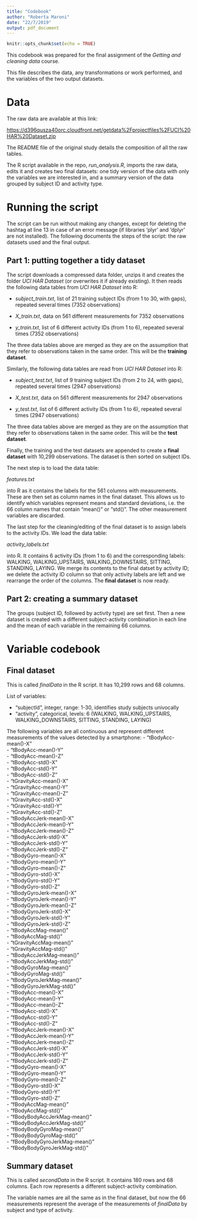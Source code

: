 ```yaml
---
title: "Codebook"
author: "Roberta Maroni"
date: "22/7/2019"
output: pdf_document
---
```


```r
knitr::opts_chunk$set(echo = TRUE)
```

This codebook was prepared for the final assignment of the *Getting and cleaning
data* course.


This file describes the data, any transformations or work performed, and the
variables of the two output datasets.


# Data

The raw data are available at this link:

<https://d396qusza40orc.cloudfront.net/getdata%2Fprojectfiles%2FUCI%20HAR%20Dataset.zip>


The README file of the original study details the composition of all the raw tables.


The R script available in the repo, *run_analysis.R*, imports the raw data,
edits it and creates two final datasets: one tidy version of the data with only
the variables we are interested in, and a summary version of the data grouped by subject ID and activity type.


# Running the script

The script can be run without making any changes, except for deleting
the hashtag at line 13 in case of an error message (if libraries 'plyr' and
'dplyr' are not installed). The following documents the steps of the script:
the raw datasets used and the final output.


## Part 1: putting together a tidy dataset

The script downloads a compressed data folder, unzips it
and creates the folder *UCI HAR Dataset* (or overwrites it if already existing).
It then reads the following data tables from *UCI HAR Dataset* into R:

- *subject_train.txt*, list of 21 training subject IDs (from 1 to 30,
    with gaps), repeated several times (7352 observations)

- *X_train.txt*, data on 561 different measurements for 7352 observations

- *y_train.txt*, list of 6 different activity IDs (from 1 to 6), repeated
    several times (7352 observations)

The three data tables above are merged as they are
on the assumption that they refer to
observations taken in the same order. This will be the **training dataset**.


Similarly, the following data tables are read from *UCI HAR Dataset* into R:

- *subject_test.txt*, list of 9 training subject IDs (from 2 to 24,
    with gaps), repeated several times (2947 observations)

- *X_test.txt*, data on 561 different measurements for 2947 observations

- *y_test.txt*, list of 6 different activity IDs (from 1 to 6), repeated
    several times (2947 observations)

The three data tables above are merged as they are
on the assumption that they refer to
observations taken in the same order. This will be the **test dataset**.


Finally, the training and the test datasets are appended to create a
**final dataset** with 10,299 observations.
The dataset is then sorted on subject IDs.


The next step is to load the data table:

*features.txt*

into R as it contains the labels for the 561 columns with measurements.
These are then set as column names in the final dataset.
This allows us to identify which variables represent means and standard
deviations, i.e. the 66 column names that contain "mean()" or "std()".
The other measurement variables are discarded.


The last step for the cleaning/editing of the final dataset is to assign
labels to the activity IDs. We load the data table:

*activity_labels.txt*

into R. It contains 6 activity IDs (from 1 to 6) and the corresponding labels:
WALKING, WALKING_UPSTAIRS, WALKING_DOWNSTAIRS, SITTING, STANDING, LAYING.
We merge its contents to the final datset by activity ID;
we delete the activity ID column so that only activity labels are left
and we rearrange the order of the columns.
The **final dataset** is now ready.


## Part 2: creating a summary dataset

The groups (subject ID, followed by activity type) are set first. Then a new dataset is created with a different subject-activity combination in each line
and the mean of each variable in the remaining 66 columns.


# Variable codebook

## Final dataset

This is called *finalData* in the R script. It has 10,299 rows and 68 columns.


List of variables:

- "subjectId", integer, range: 1-30, identifies study subjects univocally
- "activity", categorical, levels: 6 (WALKING, WALKING_UPSTAIRS, WALKING_DOWNSTAIRS, SITTING, STANDING, LAYING)

The following variables are all continuous and represent different measurements of the values detected by a smartphone:
- "tBodyAcc-mean()-X"           
- "tBodyAcc-mean()-Y"           
- "tBodyAcc-mean()-Z"           
- "tBodyAcc-std()-X"           
- "tBodyAcc-std()-Y"           
- "tBodyAcc-std()-Z"           
- "tGravityAcc-mean()-X"        
- "tGravityAcc-mean()-Y"       
- "tGravityAcc-mean()-Z"        
- "tGravityAcc-std()-X"        
- "tGravityAcc-std()-Y"         
- "tGravityAcc-std()-Z"        
- "tBodyAccJerk-mean()-X"       
- "tBodyAccJerk-mean()-Y"      
- "tBodyAccJerk-mean()-Z"       
- "tBodyAccJerk-std()-X"       
- "tBodyAccJerk-std()-Y"        
- "tBodyAccJerk-std()-Z"       
- "tBodyGyro-mean()-X"          
- "tBodyGyro-mean()-Y"         
- "tBodyGyro-mean()-Z"          
- "tBodyGyro-std()-X"          
- "tBodyGyro-std()-Y"           
- "tBodyGyro-std()-Z"          
- "tBodyGyroJerk-mean()-X"      
- "tBodyGyroJerk-mean()-Y"     
- "tBodyGyroJerk-mean()-Z"      
- "tBodyGyroJerk-std()-X"      
- "tBodyGyroJerk-std()-Y"       
- "tBodyGyroJerk-std()-Z"      
- "tBodyAccMag-mean()"          
- "tBodyAccMag-std()"          
- "tGravityAccMag-mean()"       
- "tGravityAccMag-std()"       
- "tBodyAccJerkMag-mean()"      
- "tBodyAccJerkMag-std()"      
- "tBodyGyroMag-mean()"         
- "tBodyGyroMag-std()"         
- "tBodyGyroJerkMag-mean()"     
- "tBodyGyroJerkMag-std()"     
- "fBodyAcc-mean()-X"           
- "fBodyAcc-mean()-Y"          
- "fBodyAcc-mean()-Z"           
- "fBodyAcc-std()-X"           
- "fBodyAcc-std()-Y"            
- "fBodyAcc-std()-Z"           
- "fBodyAccJerk-mean()-X"       
- "fBodyAccJerk-mean()-Y"      
- "fBodyAccJerk-mean()-Z"       
- "fBodyAccJerk-std()-X"       
- "fBodyAccJerk-std()-Y"        
- "fBodyAccJerk-std()-Z"       
- "fBodyGyro-mean()-X"          
- "fBodyGyro-mean()-Y"         
- "fBodyGyro-mean()-Z"          
- "fBodyGyro-std()-X"          
- "fBodyGyro-std()-Y"           
- "fBodyGyro-std()-Z"          
- "fBodyAccMag-mean()"          
- "fBodyAccMag-std()"          
- "fBodyBodyAccJerkMag-mean()"  
- "fBodyBodyAccJerkMag-std()"  
- "fBodyBodyGyroMag-mean()"     
- "fBodyBodyGyroMag-std()"  
- "fBodyBodyGyroJerkMag-mean()"  
- "fBodyBodyGyroJerkMag-std()"


## Summary dataset

This is called *secondData* in the R script. It contains 180 rows and 68 columns.
Each row represents a different subject-activity combination.

The variable names are all the same as in the final dataset, but now the 66
measurements represent the average of the measurements of *finalData* by
subject and type of activity.